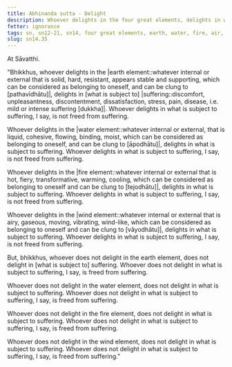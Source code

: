 ```yaml
---
title: Abhinanda sutta - Delight
description: Whoever delights in the four great elements, delights in what is subject to suffering, and as a result, is not freed from suffering.
fetter: ignorance
tags: sn, sn12-21, sn14, four great elements, earth, water, fire, air, suffering, delight
slug: sn14.35
---
```


At Sāvatthi.

"Bhikkhus, whoever delights in the |earth element::whatever internal or external that is solid, hard, resistant, appears stable and supporting, which can be considered as belonging to oneself, and can be clung to [pathavīdhātu]|, delights in [what is subject to] |suffering::discomfort, unpleasantness, discontentment, dissatisfaction, stress, pain, disease, i.e. mild or intense suffering [dukkha]|. Whoever delights in what is subject to suffering, I say, is not freed from suffering.

Whoever delights in the |water element::whatever internal or external, that is liquid, cohesive, flowing, binding, moist, which can be considered as belonging to oneself, and can be clung to [āpodhātu]|, delights in what is subject to suffering. Whoever delights in what is subject to suffering, I say, is not freed from suffering.

Whoever delights in the |fire element::whatever internal or external that is hot, fiery, transformative, warming, cooling, which can be considered as belonging to oneself and can be clung to [tejodhātu]|, delights in what is subject to suffering. Whoever delights in what is subject to suffering, I say, is not freed from suffering.

Whoever delights in the |wind element::whatever internal or external that is airy, gaseous, moving, vibrating, wind-like, which can be considered as belonging to oneself and can be clung to [vāyodhātu]|, delights in what is subject to suffering. Whoever delights in what is subject to suffering, I say, is not freed from suffering.

But, bhikkhus, whoever does not delight in the earth element, does not delight in [what is subject to] suffering. Whoever does not delight in what is subject to suffering, I say, is freed from suffering.

Whoever does not delight in the water element, does not delight in what is subject to suffering. Whoever does not delight in what is subject to suffering, I say, is freed from suffering.

Whoever does not delight in the fire element, does not delight in what is subject to suffering. Whoever does not delight in what is subject to suffering, I say, is freed from suffering.

Whoever does not delight in the wind element, does not delight in what is subject to suffering. Whoever does not delight in what is subject to suffering, I say, is freed from suffering."